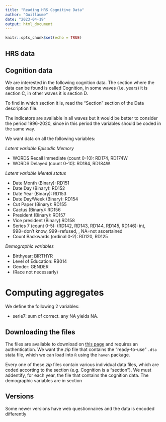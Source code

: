 ```yaml
---
title: "Reading HRS Cognitive Data"
author: "Guillaume"
date: "2023-04-19"
output: html_document
---
```


```r
knitr::opts_chunk$set(echo = TRUE)
```

## HRS data


## Cognition data
We are interested in the following cognition data. The section where the data can be found is called Cognition, in some waves (i.e. years) it is section C, in other waves it is section D.

To find in which section it is, read the "Section" section  of the Data description file.

The indicators are available in all waves but it would be better to consider the period 1996-2020, since in this period the variables should be coded in the same way.

We want data on all the following variables:
 
_Latent variable Episodic Memory_

* WORDS Recall Immediate (count 0-10): RD174, RD174W
* WORDS Delayed (count 0-10): RD184, RD184W

_Latent variable Mental status_

* Date Month (Binary): RD151
* Date Day (Binary): RD152
* Date Year (Binary): RD153
* Date Day/Week (Binary): RD154
* Cut Paper (Binary): RD155
* Cactus (Binary): RD156
* President (Binary): RD157
* Vice president (Binary):RD158
* Series 7 (count 0-5): (RD142, RD143, RD144, RD145, RD146): int, 998=don't know, 999=refused, , NA=not ascertained
* Count Backwards (ordinal 0-2): RD120, RD125

_Demographic variables_

* Birthyear: BIRTHYR
* Level of Education: RB014
* Gender: GENDER
* (Race not necessarly)

# Computing aggregates
We  define the following 2 variables:

* serie7: sum of correct. any NA yields NA. 

## Downloading the files
The files are available to download on [this page](https://hrsdata.isr.umich.edu/data-products/public-survey-data) and requires an authentication. We want the *zip* file that contains the "ready-to-use" `.dta` stata file, which we can load into `R` using the `haven` package.

Every one of these *zip* files contain various individual data files, which are coded accorting to the section (e.g. Cognition is a "section"). We must addentify, for each year, the file that contains the cognition data. The demographic variables are in section 

## Versions

Some newer versions have web questionnaires and the data is encoded differently
